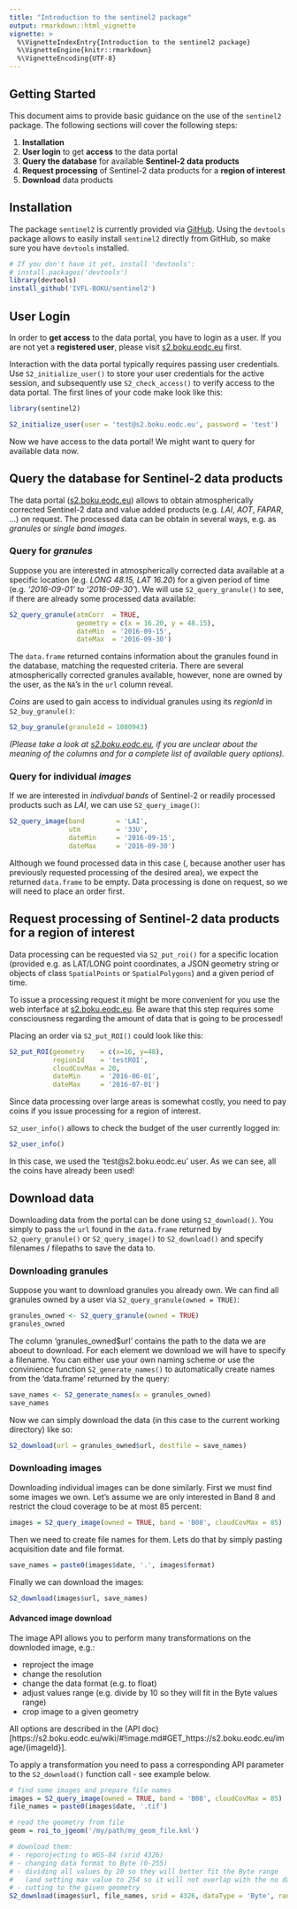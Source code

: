 ```yaml
---
title: "Introduction to the sentinel2 package"
output: rmarkdown::html_vignette
vignette: >
  %\VignetteIndexEntry{Introduction to the sentinel2 package}
  %\VignetteEngine{knitr::rmarkdown}
  %\VignetteEncoding{UTF-8}
---
```


## Getting Started

This document aims to provide basic guidance on the use of the `sentinel2` 
package. The following sections will cover the following steps:

   1. **Installation**
   2. **User login** to get **access** to the data portal
   3. **Query the database** for available **Sentinel-2 data products**
   4. **Request processing** of Sentinel-2 data products for a **region of interest**
   5. **Download** data products


## Installation

The package `sentinel2` is currently provided via 
[GitHub](https://github.com/IVFL-BOKU/sentinel2). Using the `devtools` package 
allows to easily install `sentinel2` directly from GitHub, so make sure you have 
`devtools` installed.

```r
# If you don't have it yet, install 'devtools':
# install.packages('devtools')
library(devtools)
install_github('IVFL-BOKU/sentinel2')
```

## User Login

In order to **get access** to the data portal, you have to login as a user. If you 
are not yet a **registered user**, please visit [s2.boku.eodc.eu](https://s2.boku.eodc.eu/) 
first.

Interaction with the data portal typically requires passing user credentials.
Use `S2_initialize_user()` to store your user credentials for the active session, 
and subsequently use `S2_check_access()` to verify access to the data portal.
The first lines of your code make look like this:

```r
library(sentinel2)

S2_initialize_user(user = 'test@s2.boku.eodc.eu', password = 'test')
```

Now we have access to the data portal! We might want to query for available data 
now.

## Query the database for Sentinel-2 data products

The data portal ([s2.boku.eodc.eu](https://s2.boku.eodc.eu/)) allows to obtain 
atmospherically corrected Sentinel-2 data and value added products 
(e.g. *LAI*, *AOT*, *FAPAR*, ...) on request. The processed data can be obtain 
in several ways, e.g. as *granules* or *single band images*.

### Query for *granules*

Suppose you are interested in atmospherically corrected data available at a 
specific location (e.g. *LONG 48.15, LAT 16.20*) for a given period of time 
(e.g. *'2016-09-01' to '2016-09-30'*). We will use `S2_query_granule()` to see, 
if there are already some processed data available:

```r
S2_query_granule(atmCorr  = TRUE, 
                 geometry = c(x = 16.20, y = 48.15), 
                 dateMin  = '2016-09-15', 
                 dateMax  = '2016-09-30')
```

The `data.frame` returned contains information about the granules found in the 
database, matching the requested criteria. There are several atmospherically 
corrected granules available, however, none are owned by the user, as the `NA`'s 
in the `url` column reveal.

*Coins* are used to gain access to individual granules using its *regionId* in 
`S2_buy_granule()`:

```r
S2_buy_granule(granuleId = 1080943)
```

*(Please take a look at [s2.boku.eodc.eu](https://s2.boku.eodc.eu/wiki/#!granule.md),
if you are unclear about the meaning of the columns and for a complete list of 
available query options).*

### Query for individual *images*

If we are interested in *indivdual bands* of Sentinel-2 or readily processed 
products such as *LAI*, we can use `S2_query_image()`:

```r
S2_query_image(band        = 'LAI', 
               utm         = '33U', 
               dateMin     = '2016-09-15', 
               dateMax     = '2016-09-30')
```

Although we found processed data in this case (, because another user has 
previously requested processing of the desired area), we expect the returned 
`data.frame` to be empty. Data processing is done on request, so we will need to 
place an order first.

## **Request processing** of Sentinel-2 data products for a **region of interest**

Data processing can be requested via `S2_put_roi()` for a specific location 
(provided e.g. as LAT/LONG point coordinates, a JSON geometry string or objects 
of class `SpatialPoints` or `SpatialPolygons`) and a given period of time. 

To issue a processing request it might be more convenient for you use the web 
interface at [s2.boku.eodc.eu](https://s2.boku.eodc.eu/). Be aware that this 
step requires some consciousness regarding the amount of data that is going to 
be processed!

Placing an order via `S2_put_ROI()` could look like this:

```r
S2_put_ROI(geometry    = c(x=16, y=48),
           regionId    = 'testROI', 
           cloudCovMax = 20, 
           dateMin     = '2016-06-01', 
           dateMax     = '2016-07-01')
```

Since data processing over large areas is somewhat costly, you need to pay 
coins if you issue processing for a region of interest.

`S2_user_info()` allows to check the budget of the user currently logged in:

```r
S2_user_info()
```

In this case, we used the 'test@s2.boku.eodc.eu' user. As we can see, all the 
coins have already been used!

## Download data

Downloading data from the portal can be done using `S2_download()`. You simply 
to pass the `url` found in the `data.frame` returned by `S2_query_granule()` or 
`S2_query_image()` to `S2_download()` and specify filenames / filepaths to save 
the data to.

### Downloading granules

Suppose you want to download granules you already own. We can find all granules 
owned by a user via `S2_query_granule(owned = TRUE)`:
```r
granules_owned <- S2_query_granule(owned = TRUE)
granules_owned

```

The column 'granules_owned$url' contains the path to the data we are aboeut to 
download. For each element we download we will have to specify a filename. You 
can either use your own naming scheme or use the convinience function 
`S2_generate_names()` to automatically create names from the 'data.frame' 
returned by the query:

```r
save_names <- S2_generate_names(x = granules_owned)
save_names
```

Now we can simply download the data (in this case to the current working 
directory) like so:

```r
S2_download(url = granules_owned$url, destfile = save_names)
```


### Downloading images

Downloading individual images can be done similarly. First we must find some 
images we own. Let's assume we are only interested in Band 8 and restrict the 
cloud coverage to be at most 85 percent:

```r
images = S2_query_image(owned = TRUE, band = 'B08', cloudCovMax = 85)
```

Then we need to create file names for them.
Lets do that by simply pasting acquisition date and file format.

```r
save_names = paste0(images$date, '.', images$format)
```

Finally we can download the images:

```r
S2_download(images$url, save_names)
```

#### Advanced image download

The image API allows you to perform many transformations on the downloded image, e.g.:

* reproject the image
* change the resolution
* change the data format (e.g. to float)
* adjust values range (e.g. divide by 10 so they will fit in the Byte values range)
* crop image to a given geometry

All options are described in the (API doc)[https://s2.boku.eodc.eu/wiki/#!image.md#GET_https://s2.boku.eodc.eu/image/{imageId}].

To apply a transformation you need to pass a corresponding API parameter to the `S2_download()` function call - see example below.

```r
# find some images and prepare file names
images = S2_query_image(owned = TRUE, band = 'B08', cloudCovMax = 85)
file_names = paste0(images$date, '.tif')

# read the geometry from file
geom = roi_to_jgeom('/my/path/my_geom_file.kml')

# download them:
# - reporojecting to WGS-84 (srid 4326)
# - changing data format to Byte (0-255)
# - dividing all values by 20 so they will better fit the Byte range 
#   (and setting max value to 254 so it will not overlap with the no data value)
# - cutting to the given geometry
S2_download(images$url, file_names, srid = 4326, dataType = 'Byte', range = 50, max = 254, geometry = geom)
```
